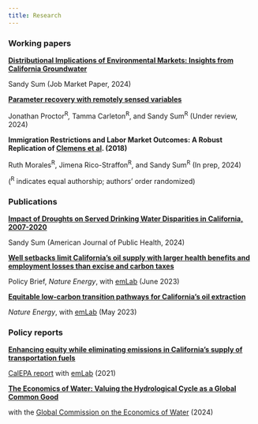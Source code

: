 ```yaml
---
title: Research
---
```


### Working papers

[**Distributional Implications of Environmental Markets: Insights from
California
Groundwater**](https://drive.google.com/file/d/1z2F7DWDszOYYzkxyrcM8THEc7Nt8AWsp/view)

<p size="2" class = 'indented'>Sandy Sum (Job Market Paper, 2024)</p>

[**Parameter recovery with remotely sensed
variables**](https://www.nber.org/papers/w30861)

<p size="2" class = 'indented'>Jonathan Proctor^R^*,* Tamma Carleton^R^,
and Sandy Sum^R^ (Under review, 2024)</p>

**Immigration Restrictions and Labor Market Outcomes: A Robust
Replication of [Clemens et
al](https://www.aeaweb.org/articles?id=10.1257/aer.20170765). (2018)**

<p size="2" class = 'indented'> Ruth Morales^R^, Jimena
Rico-Straffon^R^, and Sandy Sum^R^ (In prep, 2024)</p>

<p size="2">(^R^ indicates equal authorship; authors' order
randomized)</p>

### Publications

[**Impact of Droughts on Served Drinking Water Disparities in
California,
2007-2020**](https://ajph.aphapublications.org/doi/10.2105/AJPH.2024.307758)

<p size="2" class = 'indented'>Sandy Sum (American Journal of Public
Health, 2024)</p>

[**Well setbacks limit California’s oil supply with larger health
benefits and employment losses than excise and carbon
taxes**](https://www.nature.com/articles/s41560-023-01273-0)

<p size="2" class = 'indented'>Policy Brief, *Nature Energy*, with
[emLab](https://emlab.ucsb.edu/) (June 2023)</p>

[**Equitable low-carbon transition pathways for California’s oil
extraction**](https://www.nature.com/articles/s41560-023-01259-y)

<p size="2" class = 'indented'>*Nature Energy*, with
[emLab](https://emlab.ucsb.edu/) (May 2023)</p>

### Policy reports

[**Enhancing equity while eliminating emissions in California's supply
of transportation
fuels**](https://www.google.com/url?q=https%3A%2F%2Fwww.dropbox.com%2Fs%2F6w4hrztnb8r7xe7%2FCA-CN-Study-2-Final-Report-0421.pdf%3Fdl%3D1&sa=D&sntz=1&usg=AOvVaw3pv7JBOJLm767dL8jnrE4o)

<p size="2" class = 'indented'>[CalEPA
report](https://emlab.ucsb.edu/projects/identifying-equitable-pathways-reach-carbon-neutrality-californias-transportation-sector)
with [emLab](https://emlab.ucsb.edu/) (2021)</p>

[**The Economics of Water: Valuing the Hydrological Cycle as a Global
Common
Good**](https://watercommission.org/publication/executive-summary-the-economics-of-water/)

<p size="2" class = 'indented'>with the [Global Commission on the
Economics of Water](https://watercommission.org/) (2024)</p>
